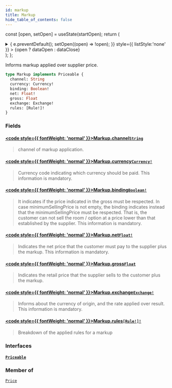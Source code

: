 ```yaml
---
id: markup
title: Markup
hide_table_of_contents: false
---
```






const [open, setOpen] = useState(startOpen);
return (
<details {...(open ? { open: true } : {})} className="details" style={{ border:'none', boxShadow:'none', background:'var(--ifm-background-color)' }}>
<summary
onClick={(e) => {
e.preventDefault();
setOpen((open) => !open);
}}
style={{ listStyle:'none' }} >
{open ? dataOpen : dataClose}
</summary>
{open && children}
</details>
);
};

Informs markup applied over supplier price.

```graphql
type Markup implements Priceable {
  channel: String
  currency: Currency!
  binding: Boolean!
  net: Float!
  gross: Float
  exchange: Exchange!
  rules: [Rule!]!
}
```

### Fields

#### [<code style={{ fontWeight: 'normal' }}>Markup.<b>channel</b></code>](#)<Bullet />[`String`](/api/scalars/string) <Badge class="badge badge--secondary" text="scalar"/>

> channel of markup application.

#### [<code style={{ fontWeight: 'normal' }}>Markup.<b>currency</b></code>](#)<Bullet />[`Currency!`](/api/scalars/currency) <Badge class="badge badge--secondary" text="non-null"/> <Badge class="badge badge--secondary" text="scalar"/>

> Currency code indicating which currency should be paid.
> This information is mandatory.

#### [<code style={{ fontWeight: 'normal' }}>Markup.<b>binding</b></code>](#)<Bullet />[`Boolean!`](/api/scalars/boolean) <Badge class="badge badge--secondary" text="non-null"/> <Badge class="badge badge--secondary" text="scalar"/>

> It indicates if the price indicated in the gross must be respected. In case minimumSellingPrice is not empty, the binding indicates instead that the minimumSellingPrice must be respected.
> That is, the customer can not sell the room / option at a price lower than that established by the supplier.
> This information is mandatory.

#### [<code style={{ fontWeight: 'normal' }}>Markup.<b>net</b></code>](#)<Bullet />[`Float!`](/api/scalars/float) <Badge class="badge badge--secondary" text="non-null"/> <Badge class="badge badge--secondary" text="scalar"/>

> Indicates the net price that the customer must pay to the supplier plus the markup.
> This information is mandatory.

#### [<code style={{ fontWeight: 'normal' }}>Markup.<b>gross</b></code>](#)<Bullet />[`Float`](/api/scalars/float) <Badge class="badge badge--secondary" text="scalar"/>

> Indicates the retail price that the supplier sells to the customer plus the markup.

#### [<code style={{ fontWeight: 'normal' }}>Markup.<b>exchange</b></code>](#)<Bullet />[`Exchange!`](/api/objects/exchange) <Badge class="badge badge--secondary" text="non-null"/> <Badge class="badge badge--secondary" text="object"/>

> Informs about the currency of origin, and the rate applied over result.
> This information is mandatory.

#### [<code style={{ fontWeight: 'normal' }}>Markup.<b>rules</b></code>](#)<Bullet />[`[Rule!]!`](/api/objects/rule) <Badge class="badge badge--secondary" text="non-null"/> <Badge class="badge badge--secondary" text="object"/>

> Breakdown of the applied rules for a markup

### Interfaces

#### [`Priceable`](/api/interfaces/priceable) <Badge class="badge badge--secondary" text="interface"/>

>

### Member of

[`Price`](/api/objects/price) <Badge class="badge badge--secondary" text="object"/>
